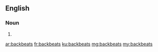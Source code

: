 ==English==

===Noun===
{{head|en|noun plural form}}

# {{plural of|backbeat|lang=en}}

[[ar:backbeats]]
[[fr:backbeats]]
[[ku:backbeats]]
[[mg:backbeats]]
[[my:backbeats]]